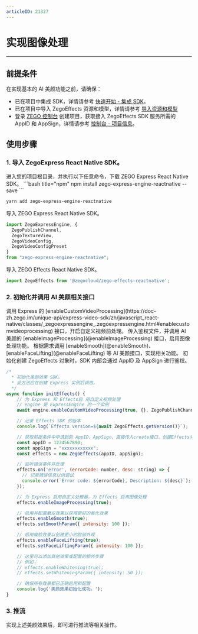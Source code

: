 ```yaml
---
articleID: 21327
---
```


# 实现图像处理

---

## 前提条件

在实现基本的 AI 美颜功能之前，请确保：

- 已在项目中集成 SDK，详情请参考 [快速开始 - 集成 SDK](./import-the-sdk.mdx)。
- 已在项目中导入 ZegoEffects 资源和模型，详情请参考 [导入资源和模型](./import-resources-and-models.mdx)
- 登录 [ZEGO 控制台](https://console.zego.im) 创建项目，获取接入 ZegoEffects SDK 服务所需的 AppID 和 AppSign，详情请参考 [控制台 - 项目信息](https://doc-zh.zego.im/article/12107)。

## 使用步骤

### 1. 导入 ZegoExpress React Native SDK。     
    
<Steps>
<Step title="下载 ZegoExpress React Native SDK">
进入您的项目根目录，并执行以下任意命令，下载 ZEGO Express React Native SDK。

<CodeGroup>
```bash title="npm"
npm install zego-express-engine-reactnative --save
```

```bash title="yarn"
yarn add zego-express-engine-reactnative
```
</CodeGroup>
</Step>
<Step title="导入音视频 SDK --- ZegoExpress React Native SDK">
导入 ZEGO Express React Native SDK。

```javascript
import ZegoExpressEngine, {
  ZegoPublishChannel,
  ZegoTextureView,
  ZegoVideoConfig,
  ZegoVideoConfigPreset
} 
from "zego-express-engine-reactnative";
```
</Step>
<Step title="导入 AI 美颜 SDK --- ZEGO Effects React Native SDK">
导入 ZEGO Effects React Native SDK。

```javascript
import ZegoEffects from '@zegocloud/zego-effects-reactnative';
```
</Step>
</Steps>


### 2. 初始化并调用 AI 美颜相关接口

<Steps>
<Step title="开启自定义视频前处理">
调用 Express 的 [enableCustomVideoProcessing](https://doc-zh.zego.im/unique-api/express-video-sdk/zh/javascript_react-native/classes/_zegoexpressengine_.zegoexpressengine.html#enablecustomvideoprocessing) 接口，开启自定义视频前处理。
</Step>
<Step title="启用图像处理功能">
传入鉴权文件，并调用 AI 美颜的 [enableImageProcessing](@enableImageProcessing) 接口，启用图像处理功能。
</Step>
<Step title="开启美颜功能">
根据需求调用 [enableSmooth](@enableSmooth)、[enableFaceLifting](@enableFaceLifting) 等 AI 美颜接口，实现相关功能。
</Step>
</Steps>

<Warning title="注意">
初始化创建 ZegoEffects 对象时，SDK 内部会通过 AppID 及 AppSign 进行鉴权。
</Warning>

```javascript
/*
  * 初始化美颜效果 SDK。
  * 此方法应在创建 Express 实例后调用。
  */
async function initEffects() {
    // 为 Express 和 Effects启 用自定义视频处理
    // engine 是 ExpressEngine 的一个实例
    await engine.enableCustomVideoProcessing(true, {}, ZegoPublishChannel.Main);

    // 记录 Effects SDK 的版本
    console.log(`Effects version=${await ZegoEffects.getVersion()}`);

    // 获取前提条件中申请到的 AppID、AppSign，直接传入create接口，创建Effects对象并返回相关错误码
    const appID = 1234567890;
    const appSign = "xxxxxxxxxxxx";
    const effects = new ZegoEffects(appID, appSign);

    // 监听错误事件并处理
    effects.on('error', (errorCode: number, desc: string) => {
      // 记录错误信息以供调试
      console.error(`Error code: ${errorCode}, Description: ${desc}`);
    });

    // 为 Express 启用自定义处理器，为 Effects 启用图像处理
    effects.enableImageProcessing(true);

    // 启用并配置磨皮效果以获得更好的美化效果
    effects.enableSmooth(true);
    effects.setSmoothParam({ intensity: 100 });

    // 启用瘦脸效果以创建更小的脸部外观
    effects.enableFaceLifting(true);
    effects.setFaceLiftingParam({ intensity: 100 });

    // 这里可以添加其他效果或配置的额外步骤
    // 例如：
    // effects.enableWhitening(true);
    // effects.setWhiteningParam({ intensity: 50 });

    // 确保所有效果都已正确启用和配置
    console.log('美颜效果初始化成功。');
}
```

### 3. 推流

实现上述美颜效果后，即可进行推流等相关操作。
